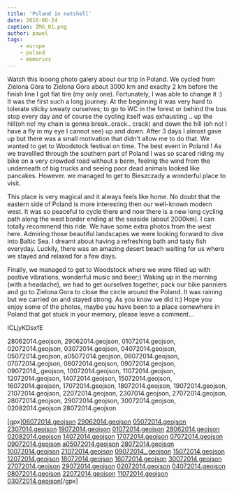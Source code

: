 ```yaml
---
title: 'Poland in nutshell'
date: 2016-06-24
caption: IMG_01.png
author: pawel
tags: 
    - europe
    - poland
    - memories
---
```


Watch this looong photo galery about our trip in Poland. We cycled from Zielona Góra to Zielona Gora about 3000 km and exaclty 2 km before the finish line I got flat tire (my only one). Fortunately, I was able to change it :) 
It was the first such a long journey. At the beginning it was very hard to tolerate sticky sweaty ourselves; to go to WC in the forest or behind the bus stop every day and of course the cycling itself was exhausting .. up the hill(oh no! my chain is gonna break..crack.. crack) and down the hill (oh no! I have a fly in my eye I cannot see) up and down. After 3 days I almost gave up but there was a small motivation that didn't allow me to do that. We wanted to get to Woodstock festival on time. The best event in Poland ! As we travellled through the southern part of Poland I was so scared riding my bike on a very crowded road without a berm, feelnig the wind from the underneath of big trucks and seeing poor dead animals looked like pancakes. However. we managed to get to Bieszczady a wonderful place to visit. 

This place is very magical and it always feels like home. No doubt that the eastern side of Poland is more interesting then our well-known modern west. It was so peaceful to cycle there and now there is a new long cycling path along the west border ending at the seaside (about 2000km). I can totally recommend this ride. We have some extra photos from the west here. Admiring those beautiful landscapes we were looking forward to dive into Baltic Sea. I dreamt about having a refreshing bath and tasty fish everyday. Luckily, there was an amazing desert beach waiting for us where we stayed and relaxed for a few days. 

Finally, we managed to get to Woodstock where we were filled up with postive vibrations, wonderful music and beer;) Waking up in the morning (with a headache), we had to get ourselves together, pack our bike panniers and go to Zielona Gora to close the circle around the Poland. It was raining but we carried on and stayed strong. As you know we did it:) Hope you enjoy some of the photos, maybe you have been to a place somewhere in Poland that got stuck in your memory, please leave a comment...

<youtube>ICLjyKDsxfE</youtube>

<gpx>
28062014.geojson, 29062014.geojson, 01072014.geojson, 02072014.geojson,
03072014.geojson, 04072014.geojson, 05072014.geojson, a05072014.geojson, 
06072014.geojson, 07072014.geojson, 08072014.geojson, 09072014.geojson,
09072014_.geojson, 10072014.geojson, 11072014.geojson, 12072014.geojson,
14072014.geojson, 15072014.geojson, 16072014.geojson, 17072014.geojson,
18072014.geojson, 19072014.geojson, 21072014.geojson, 22072014.geojson,
2307014.geojson, 27072014.geojson, 28072014.geojson, 29072014.geojson,
30072014.geojson, 02082014.geojson
</gpx>

<gpx>
28072014.geojson
</gpx>

[gpx]<a href="http://velomelon.com/wp-content/uploads/2016/07/06072014.geojson">06072014.geojson</a>
<a href="http://velomelon.com/wp-content/uploads/2016/07/29062014.geojson">29062014.geojson</a>
<a href="http://velomelon.com/wp-content/uploads/2016/07/05072014.geojson">05072014.geojson</a>
<a href="http://velomelon.com/wp-content/uploads/2016/07/2307014.geojson">2307014.geojson</a>
<a href="http://velomelon.com/wp-content/uploads/2016/07/19072014.geojson">19072014.geojson</a>
<a href="http://velomelon.com/wp-content/uploads/2016/07/01072014.geojson">01072014.geojson</a>
<a href="http://velomelon.com/wp-content/uploads/2016/07/28062014.geojson">28062014.geojson</a>
<a href="http://velomelon.com/wp-content/uploads/2016/07/02082014.geojson">02082014.geojson</a>
<a href="http://velomelon.com/wp-content/uploads/2016/07/14072014.geojson">14072014.geojson</a>
<a href="http://velomelon.com/wp-content/uploads/2016/07/17072014.geojson">17072014.geojson</a>
<a href="http://velomelon.com/wp-content/uploads/2016/07/07072014.geojson">07072014.geojson</a>
<a href="http://velomelon.com/wp-content/uploads/2016/07/09072014.geojson">09072014.geojson</a>
<a href="http://velomelon.com/wp-content/uploads/2016/07/a05072014.geojson">a05072014.geojson</a>
<a href="http://velomelon.com/wp-content/uploads/2016/07/28072014.geojson">28072014.geojson</a>
<a href="http://velomelon.com/wp-content/uploads/2016/07/10072014.geojson">10072014.geojson</a>
<a href="http://velomelon.com/wp-content/uploads/2016/07/21072014.geojson">21072014.geojson</a>
<a href="http://velomelon.com/wp-content/uploads/2016/07/09072014_.geojson">09072014_.geojson</a>
<a href="http://velomelon.com/wp-content/uploads/2016/07/15072014.geojson">15072014.geojson</a>
<a href="http://velomelon.com/wp-content/uploads/2016/07/12072014.geojson">12072014.geojson</a>
<a href="http://velomelon.com/wp-content/uploads/2016/07/18072014.geojson">18072014.geojson</a>
<a href="http://velomelon.com/wp-content/uploads/2016/07/16072014.geojson">16072014.geojson</a>
<a href="http://velomelon.com/wp-content/uploads/2016/07/30072014.geojson">30072014.geojson</a>
<a href="http://velomelon.com/wp-content/uploads/2016/07/27072014.geojson">27072014.geojson</a>
<a href="http://velomelon.com/wp-content/uploads/2016/07/29072014.geojson">29072014.geojson</a>
<a href="http://velomelon.com/wp-content/uploads/2016/07/02072014.geojson">02072014.geojson</a>
<a href="http://velomelon.com/wp-content/uploads/2016/07/04072014.geojson">04072014.geojson</a>
<a href="http://velomelon.com/wp-content/uploads/2016/07/08072014.geojson">08072014.geojson</a>
<a href="http://velomelon.com/wp-content/uploads/2016/07/22072014.geojson">22072014.geojson</a>
<a href="http://velomelon.com/wp-content/uploads/2016/07/11072014.geojson">11072014.geojson</a>
<a href="http://velomelon.com/wp-content/uploads/2016/07/03072014.geojson">03072014.geojson</a>[/gpx]